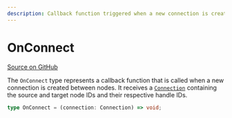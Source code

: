 ```yaml
---
description: Callback function triggered when a new connection is created between nodes.
---
```


# OnConnect

[Source on GitHub](https://github.com/xyflow/xyflow/blob/main/packages/system/src/types/general.ts#L80)

The `OnConnect` type represents a callback function that is called when a new connection is created between nodes. It receives a [`Connection`](/api-reference/types/connection) containing the source and target node IDs and their respective handle IDs.

```ts
type OnConnect = (connection: Connection) => void;
```

<APIDocs typeName="OnConnect" packageName="system" />
